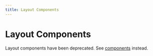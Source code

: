 ```yaml
---
title: Layout Components
---
```


# Layout Components

<Note>

Layout components have been deprecated. See [components](/components) instead.

</Note>

